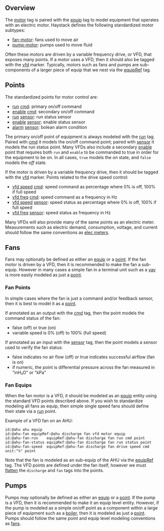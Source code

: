 ## <a name="overview"></a>Overview

The [motor](motor) tag is paired with the [equip](equip) tag to model equipment that operates with an electric motor.  Haystack defines the following standardized motor subtypes:

* [fan-motor](fan-motor): fans used to move air
* [pump-motor](pump-motor): pumps used to move fluid


Often these motors are driven by a variable frequency drive, or VFD, that exposes many points.  If a motor uses a VFD, then it should also be tagged with the [vfd](vfd) marker.  Typically, motors such as fans and pumps are sub-components of a larger piece of equip that we nest via the [equipRef](equipRef) tag.

## <a name="points"></a>Points

The standardized points for motor control are:

* [run](run) [cmd](cmd): primary on/off command
* [enable](enable) [cmd](cmd): secondary on/off command
* [run](run) [sensor](sensor): run status sensor
* [enable](enable) [sensor](sensor): enable status sensor
* [alarm](alarm) [sensor](sensor): bolean alarm condition


The primary on/off point of equipment is always modeled with the [run](run) tag. Paired with [cmd](cmd) it models the on/off command point; paired with [sensor](sensor) it models the run status point.  Many VFDs also include a secondary [enable](enable) point that requires both `run` and `enable` to be commanded to true in order for the equipment to be on.  In all cases, `true` models the *on* state, and `false` models the *off* state.

If the motor is driven by a variable frequency drive, then it should be tagged with the [vfd](vfd) marker.  Points related to the drive speed control:

* [vfd speed](vfd-speed) [cmd](cmd): speed command as percentage where 0% is off, 100% if full speed
* [vfd freq](vfd-freq) [cmd](cmd): speed command as a frequency in Hz
* [vfd speed](vfd-speed) [sensor](sensor): speed status as percentage where 0% is off, 100% if full speed
* [vfd freq](vfd-freq) [sensor](sensor): speed status as frequency in Hz


Many VFDs will also provide many of the same points as an electric meter. Measurements such as electric demand, consumption, voltage, and current should follow the same conventions as [elec meters](Meters#elecMeters).

## <a name="fans"></a>Fans

Fans may optionally be defined as either an [equip](equip) or a [point](point).  If the fan motor is driven by a VFD, then it is recommended to make the fan a sub-equip. However in many cases a simple fan in a terminal unit such as a [vav](vav) is more easily modeled as just a [point](point).

### <a name="fanPoints"></a>Fan Points

In simple cases where the fan is just a command and/or feedback sensor, then it is best to model it as a [point](point).

If annotated as an output with the [cmd](cmd) tag, then the point models the command status of the fan:

* false (off) or true (on)
* variable speed is 0% (off) to 100% (full speed)


If annotated as an input with the [sensor](sensor) tag, then the point models a sensor used to verify the fan status:

* false indicates no air flow (off) or true indicates successful airflow (fan is on)
* if numeric, the point is differential pressure across the fan measured in "inH₂O" or "kPa"


### <a name="fanEquips"></a>Fan Equips

When the fan motor is a VFD, it should be modeled as an [equip](equip) entity using the standard VFD points described above. If you wish to standardize modeling all fans as equip, then simple single speed fans should define their state via a [run](run) point.

Example of a VFD fan on an AHU:

    id:@ahu ahu equip
    id:@ahu-fan equipRef:@ahu discharge fan vfd motor equip
    id:@ahu-fan-run    equipRef:@ahu-fan discharge fan run cmd point
    id:@ahu-fan-status equipRef:@ahu-fan discharge fan run status point
    id:@ahu-fan-speed  equipRef:@ahu-fan discharge fan drive speed cmd unit:"%" point

Note that the fan is modeled as an sub-equip of the AHU via the [equipRef](equipRef) tag.  The VFD points are defined under the fan itself, however we must [flatten](Protos#flattening) the `discharge` and  `fan` tags into the points.

## <a name="pumps"></a>Pumps

Pumps may optionally be defined as either an [equip](equip) or a [point](point).  If the pump is a VFD, then it is recommended to make it an equip level entity. However, if the pump is modeled as a simple on/off point as a component within a large piece of equipment such as a [boiler](boiler), then it is modeled as just a [point](point).  Pumps should follow the same point and equip level modeling conventions as [fans](#fans).

